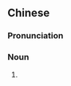 {{also|彼萨}}
==Chinese==
{{zh-forms|s=彼萨}}

===Pronunciation===
{{zh-pron
|m=bǐsà
|cat=n
}}

===Noun===
{{zh-noun}}

# {{zh-alt-name|比薩}}
